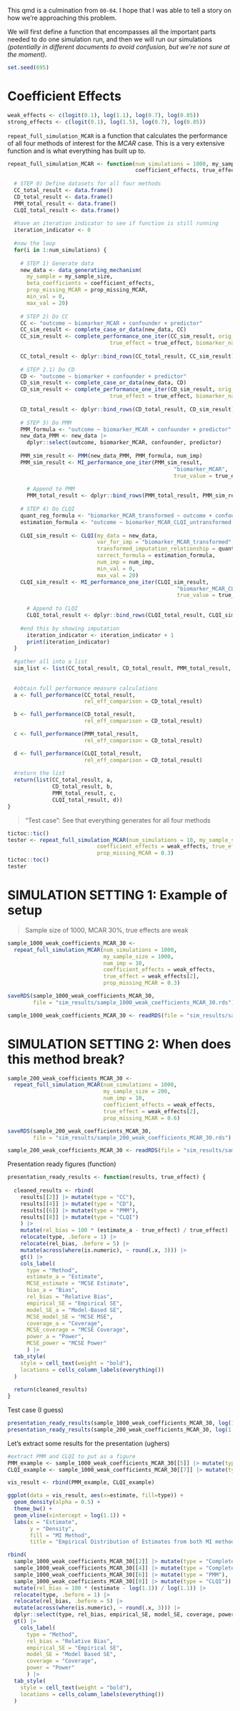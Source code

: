 
This qmd is a culmination from `00-04`. I hope that I was able to tell a story on how we're approaching this problem.

We will first define a function that encompasses all the important parts needed to do one simulation run, and then we will run our simulations *(potentially in different documents to avoid confusion, but we're not sure at the moment)*.

```r
set.seed(695)
```

# Coefficient Effects

```r
weak_effects <- c(logit(0.1), log(1.1), log(0.7), log(0.85))
strong_effects <- c(logit(0.1), log(1.5), log(0.7), log(0.85))
```

`repeat_full_simulation_MCAR` is a function that calculates the performance of all four methods of interest for the *MCAR* case. This is a very extensive function and is what everything has built up to.

```r
repeat_full_simulation_MCAR <- function(num_simulations = 1000, my_sample_size, num_imp,
                                        coefficient_effects, true_effect, prop_missing_MCAR) {
  
  # STEP 0) Define datasets for all four methods
  CC_total_result <- data.frame()
  CD_total_result <- data.frame()
  PMM_total_result <- data.frame()
  CLQI_total_result <- data.frame()
  
  #have an iteration indicator to see if function is still running
  iteration_indicator <- 0
  
  #now the loop
  for(i in 1:num_simulations) {
  
    # STEP 1) Generate data
    new_data <- data_generating_mechanism(
      my_sample = my_sample_size,
      beta_coefficients = coefficient_effects,
      prop_missing_MCAR = prop_missing_MCAR,
      min_val = 0,
      max_val = 20)
    
    # STEP 2) Do CC
    CC <- "outcome ~ biomarker_MCAR + confounder + predictor"
    CC_sim_result <- complete_case_or_data(new_data, CC)
    CC_sim_result <- complete_performance_one_iter(CC_sim_result, orig_sample_size = my_sample_size, 
                                true_effect = true_effect, biomarker_name = "biomarker_MCAR")
    
    CC_total_result <- dplyr::bind_rows(CC_total_result, CC_sim_result)
    
    # STEP 2.1) Do CD
    CD <- "outcome ~ biomarker + confounder + predictor"
    CD_sim_result <- complete_case_or_data(new_data, CD)
    CD_sim_result <- complete_performance_one_iter(CD_sim_result, orig_sample_size = my_sample_size, 
                                true_effect = true_effect, biomarker_name = "biomarker")
    
    CD_total_result <- dplyr::bind_rows(CD_total_result, CD_sim_result)
    
    # STEP 3) Do PMM
    PMM_formula <- "outcome ~ biomarker_MCAR + confounder + predictor"
    new_data_PMM <- new_data |>
      dplyr::select(outcome, biomarker_MCAR, confounder, predictor)
    
    PMM_sim_result <- PMM(new_data_PMM, PMM_formula, num_imp)
    PMM_sim_result <- MI_performance_one_iter(PMM_sim_result,
                                                    "biomarker_MCAR",
                                                    true_value = true_effect)
    
      # Append to PMM
      PMM_total_result <- dplyr::bind_rows(PMM_total_result, PMM_sim_result)
    
    # STEP 4) Do CLQI
    quant_reg_formula <- "biomarker_MCAR_transformed ~ outcome + confounder + predictor"
    estimation_formula <- "outcome ~ biomarker_MCAR_CLQI_untransformed + confounder + predictor"
    
    CLQI_sim_result <- CLQI(my_data = new_data, 
                            var_for_imp = "biomarker_MCAR_transformed",
                            transformed_imputation_relationship = quant_reg_formula, 
                            correct_formula = estimation_formula, 
                            num_imp = num_imp,
                            min_val = 0,
                            max_val = 20)
    CLQI_sim_result <- MI_performance_one_iter(CLQI_sim_result,
                                                     "biomarker_MCAR_CLQI_untransformed",
                                                     true_value = true_effect)
    
      # Append to CLQI
      CLQI_total_result <- dplyr::bind_rows(CLQI_total_result, CLQI_sim_result)
      
    #end this by showing imputation
      iteration_indicator <- iteration_indicator + 1
      print(iteration_indicator)
  }
  
  #gather all into a list
  sim_list <- list(CC_total_result, CD_total_result, PMM_total_result, CLQI_total_result)
  
  
  #obtain full performance measure calculations
  a <- full_performance(CC_total_result, 
                        rel_eff_comparison = CD_total_result)

  b <- full_performance(CD_total_result, 
                        rel_eff_comparison = CD_total_result)

  c <- full_performance(PMM_total_result, 
                        rel_eff_comparison = CD_total_result)

  d <- full_performance(CLQI_total_result, 
                        rel_eff_comparison = CD_total_result)
  
  #return the list
  return(list(CC_total_result, a, 
              CD_total_result, b,
              PMM_total_result, c,
              CLQI_total_result, d))
}
```

> "Test case": See that everything generates for all four methods

```r
tictoc::tic()
tester <- repeat_full_simulation_MCAR(num_simulations = 10, my_sample_size = 1000, num_imp = 30,
                            coefficient_effects = weak_effects, true_effect = weak_effects[2],
                            prop_missing_MCAR = 0.3)
tictoc::toc()
tester
```

# SIMULATION SETTING 1: Example of setup
> Sample size of 1000, MCAR 30%, true effects are weak

```r
sample_1000_weak_coefficients_MCAR_30 <-
  repeat_full_simulation_MCAR(num_simulations = 1000, 
                              my_sample_size = 1000,
                              num_imp = 10,
                              coefficient_effects = weak_effects, 
                              true_effect = weak_effects[2],
                              prop_missing_MCAR = 0.3)

saveRDS(sample_1000_weak_coefficients_MCAR_30, 
        file = "sim_results/sample_1000_weak_coefficients_MCAR_30.rds")
```

```r
sample_1000_weak_coefficients_MCAR_30 <- readRDS(file = "sim_results/sample_1000_weak_coefficients_MCAR_30.rds")
```

# SIMULATION SETTING 2: When does this method break?

```r
sample_200_weak_coefficients_MCAR_30 <- 
  repeat_full_simulation_MCAR(num_simulations = 1000, 
                              my_sample_size = 200,
                              num_imp = 10,
                              coefficient_effects = weak_effects, 
                              true_effect = weak_effects[2],
                              prop_missing_MCAR = 0.6)

saveRDS(sample_200_weak_coefficients_MCAR_30, 
        file = "sim_results/sample_200_weak_coefficients_MCAR_30.rds")
```

```r
sample_200_weak_coefficients_MCAR_30 <- readRDS(file = "sim_results/sample_200_weak_coefficients_MCAR_30.rds")
```

Presentation ready figures (function)

```r
presentation_ready_results <- function(results, true_effect) {
  
  cleaned_results <- rbind(
    results[[2]] |> mutate(type = "CC"),
    results[[4]] |> mutate(type = "CD"),
    results[[6]] |> mutate(type = "PMM"),
    results[[8]] |> mutate(type = "CLQI")
    ) |>
    mutate(rel_bias = 100 * (estimate_a - true_effect) / true_effect) |>
    relocate(type, .before = 1) |>
    relocate(rel_bias, .before = 5) |>
    mutate(across(where(is.numeric), ~ round(.x, 3))) |>
    gt() |>
    cols_label(
      type = "Method",
      estimate_a = "Estimate",
      MCSE_estimate = "MCSE Estimate",
      bias_a = "Bias",
      rel_bias = "Relative Bias",
      empirical_SE = "Empirical SE",
      model_SE_a = "Model-Based SE",
      MCSE_model_SE = "MCSE MSE",
      coverage_a = "Coverage",
      MCSE_coverage = "MCSE Coverage",
      power_a = "Power",
      MCSE_power = "MCSE Power"
      ) |>
  tab_style(
    style = cell_text(weight = "bold"),
    locations = cells_column_labels(everything())
  )
  
  return(cleaned_results)
}
```

Test case (I guess)

```r
presentation_ready_results(sample_1000_weak_coefficients_MCAR_30, log(1.1))
presentation_ready_results(sample_200_weak_coefficients_MCAR_30, log(1.1))
```

Let's extract some results for the presentation (ughers)

```r
#extract PMM and CLQI to put as a figure
PMM_example <- sample_1000_weak_coefficients_MCAR_30[[5]] |> mutate(type = "PMM")
CLQI_example <- sample_1000_weak_coefficients_MCAR_30[[7]] |> mutate(type = "CLQI")

vis_result <- rbind(PMM_example, CLQI_example)
```

```r
ggplot(data = vis_result, aes(x=estimate, fill=type)) +
  geom_density(alpha = 0.5) +
  theme_bw() +
  geom_vline(xintercept = log(1.1)) +
  labs(x = "Estimate",
       y = "Density",
       fill = "MI Method",
       title = "Empirical Distribution of Estimates from both MI methods")
```

```r
rbind(
  sample_1000_weak_coefficients_MCAR_30[[2]] |> mutate(type = "Complete Case"),
  sample_1000_weak_coefficients_MCAR_30[[4]] |> mutate(type = "Complete Data"),
  sample_1000_weak_coefficients_MCAR_30[[6]] |> mutate(type = "PMM"),
  sample_1000_weak_coefficients_MCAR_30[[8]] |> mutate(type = "CLQI")) |>
  mutate(rel_bias = 100 * (estimate - log(1.1)) / log(1.1)) |>
  relocate(type, .before = 1) |>
  relocate(rel_bias, .before = 5) |>
  mutate(across(where(is.numeric), ~ round(.x, 3))) |>
  dplyr::select(type, rel_bias, empirical_SE, model_SE, coverage, power) |>
  gt() |>
    cols_label(
      type = "Method",
      rel_bias = "Relative Bias",
      empirical_SE = "Empirical SE",
      model_SE = "Model Based SE",
      coverage = "Coverage",
      power = "Power"
      ) |>
  tab_style(
    style = cell_text(weight = "bold"),
    locations = cells_column_labels(everything())
  )
```